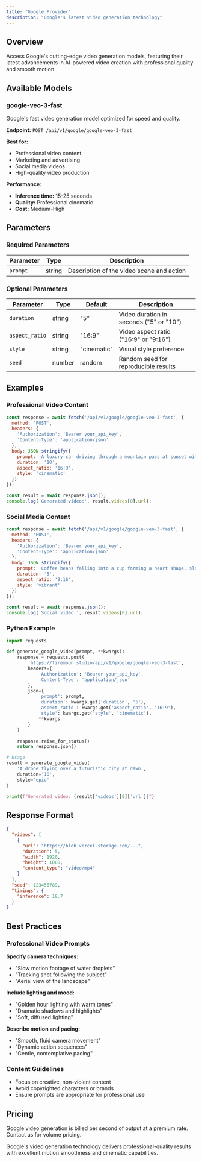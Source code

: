 ```yaml
---
title: "Google Provider"
description: "Google's latest video generation technology"
---
```


## Overview

Access Google's cutting-edge video generation models, featuring their latest advancements in AI-powered video creation with professional quality and smooth motion.

## Available Models

### google-veo-3-fast

Google's fast video generation model optimized for speed and quality.

**Endpoint:** `POST /api/v1/google/google-veo-3-fast`

**Best for:**
- Professional video content
- Marketing and advertising
- Social media videos
- High-quality video production

**Performance:**
- **Inference time:** 15-25 seconds
- **Quality:** Professional cinematic
- **Cost:** Medium-High

## Parameters

### Required Parameters

| Parameter | Type | Description |
|-----------|------|-------------|
| `prompt` | string | Description of the video scene and action |

### Optional Parameters

| Parameter | Type | Default | Description |
|-----------|------|---------|-------------|
| `duration` | string | "5" | Video duration in seconds ("5" or "10") |
| `aspect_ratio` | string | "16:9" | Video aspect ratio ("16:9" or "9:16") |
| `style` | string | "cinematic" | Visual style preference |
| `seed` | number | random | Random seed for reproducible results |

## Examples

### Professional Video Content

```javascript
const response = await fetch('/api/v1/google/google-veo-3-fast', {
  method: 'POST',
  headers: {
    'Authorization': 'Bearer your_api_key',
    'Content-Type': 'application/json'
  },
  body: JSON.stringify({
    prompt: 'A luxury car driving through a mountain pass at sunset with dramatic lighting',
    duration: '10',
    aspect_ratio: '16:9',
    style: 'cinematic'
  })
});

const result = await response.json();
console.log('Generated video:', result.videos[0].url);
```

### Social Media Content

```javascript
const response = await fetch('/api/v1/google/google-veo-3-fast', {
  method: 'POST',
  headers: {
    'Authorization': 'Bearer your_api_key',
    'Content-Type': 'application/json'
  },
  body: JSON.stringify({
    prompt: 'Coffee beans falling into a cup forming a heart shape, slow motion',
    duration: '5',
    aspect_ratio: '9:16',
    style: 'vibrant'
  })
});

const result = await response.json();
console.log('Social video:', result.videos[0].url);
```

### Python Example

```python
import requests

def generate_google_video(prompt, **kwargs):
    response = requests.post(
        'https://firemoon.studio/api/v1/google/google-veo-3-fast',
        headers={
            'Authorization': 'Bearer your_api_key',
            'Content-Type': 'application/json'
        },
        json={
            'prompt': prompt,
            'duration': kwargs.get('duration', '5'),
            'aspect_ratio': kwargs.get('aspect_ratio', '16:9'),
            'style': kwargs.get('style', 'cinematic'),
            **kwargs
        }
    )

    response.raise_for_status()
    return response.json()

# Usage
result = generate_google_video(
    'A drone flying over a futuristic city at dawn',
    duration='10',
    style='epic'
)

print(f"Generated video: {result['videos'][0]['url']}")
```

## Response Format

```json
{
  "videos": [
    {
      "url": "https://blob.vercel-storage.com/...",
      "duration": 5,
      "width": 1920,
      "height": 1088,
      "content_type": "video/mp4"
    }
  ],
  "seed": 123456789,
  "timings": {
    "inference": 18.7
  }
}
```

## Best Practices

### Professional Video Prompts

**Specify camera techniques:**
- "Slow motion footage of water droplets"
- "Tracking shot following the subject"
- "Aerial view of the landscape"

**Include lighting and mood:**
- "Golden hour lighting with warm tones"
- "Dramatic shadows and highlights"
- "Soft, diffused lighting"

**Describe motion and pacing:**
- "Smooth, fluid camera movement"
- "Dynamic action sequences"
- "Gentle, contemplative pacing"

### Content Guidelines

- Focus on creative, non-violent content
- Avoid copyrighted characters or brands
- Ensure prompts are appropriate for professional use

## Pricing

Google video generation is billed per second of output at a premium rate. Contact us for volume pricing.

<Note>
  Google's video generation technology delivers professional-quality results with excellent motion smoothness and cinematic capabilities.
</Note>
